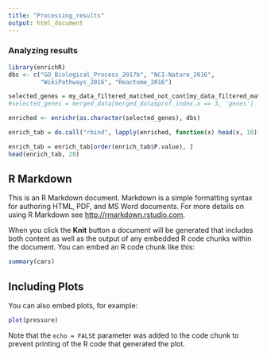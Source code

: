 ```yaml
---
title: "Processing_results"
output: html_document
---
```


### Analyzing results
```r
library(enrichR)
dbs <- c("GO_Biological_Process_2017b", "NCI-Nature_2016",
         "WikiPathways_2016", "Reactome_2016")

selected_genes = my_data_filtered_matched_not_cont[my_data_filtered_matched_not_cont$prof_index == 26, 'genes']
#selected_genes = merged_data[merged_data$prof_index.x == 3, 'genes']

enriched <- enrichr(as.character(selected_genes), dbs)

enrich_tab = do.call("rbind", lapply(enriched, function(x) head(x, 10)[,c("Term", "Overlap", "P.value", "Genes")]))

enrich_tab = enrich_tab[order(enrich_tab$P.value), ]
head(enrich_tab, 20)

```


## R Markdown

This is an R Markdown document. Markdown is a simple formatting syntax for authoring HTML, PDF, and MS Word documents. For more details on using R Markdown see <http://rmarkdown.rstudio.com>.

When you click the **Knit** button a document will be generated that includes both content as well as the output of any embedded R code chunks within the document. You can embed an R code chunk like this:

```r
summary(cars)
```

## Including Plots

You can also embed plots, for example:

```r
plot(pressure)
```

Note that the `echo = FALSE` parameter was added to the code chunk to prevent printing of the R code that generated the plot.
